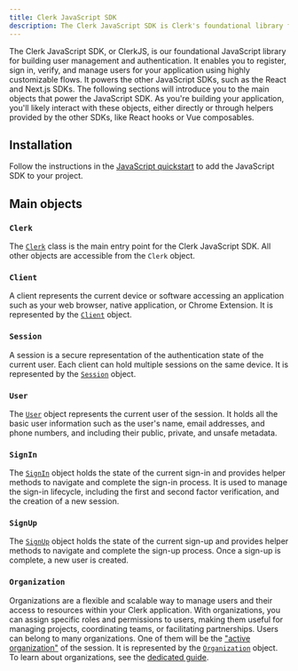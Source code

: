 ```yaml
---
title: Clerk JavaScript SDK
description: The Clerk JavaScript SDK is Clerk's foundational library for building user management and authentication.
---
```


The Clerk JavaScript SDK, or ClerkJS, is our foundational JavaScript library for building user management and authentication. It enables you to register, sign in, verify, and manage users for your application using highly customizable flows. It powers the other JavaScript SDKs, such as the React and Next.js SDKs. The following sections will introduce you to the main objects that power the JavaScript SDK. As you're building your application, you'll likely interact with these objects, either directly or through helpers provided by the other SDKs, like React hooks or Vue composables.

## Installation

Follow the instructions in the [JavaScript quickstart](/docs/quickstarts/javascript) to add the JavaScript SDK to your project.

## Main objects

### `Clerk`

The [`Clerk`](/docs/references/javascript/clerk) class is the main entry point for the Clerk JavaScript SDK. All other objects are accessible from the `Clerk` object.

### `Client`

A client represents the current device or software accessing an application such as your web browser, native application, or Chrome Extension. It is represented by the [`Client`](/docs/references/javascript/client) object.

### `Session`

A session is a secure representation of the authentication state of the current user. Each client can hold multiple sessions on the same device. It is represented by the [`Session`](/docs/references/javascript/session) object.

### `User`

The [`User`](/docs/references/javascript/user) object represents the current user of the session. It holds all the basic user information such as the user's name, email addresses, and phone numbers, and including their public, private, and unsafe metadata.

### `SignIn`

The [`SignIn`](/docs/references/javascript/sign-in) object holds the state of the current sign-in and provides helper methods to navigate and complete the sign-in process. It is used to manage the sign-in lifecycle, including the first and second factor verification, and the creation of a new session.

### `SignUp`

The [`SignUp`](/docs/references/javascript/sign-up) object holds the state of the current sign-up and provides helper methods to navigate and complete the sign-up process. Once a sign-up is complete, a new user is created.

### `Organization`

Organizations are a flexible and scalable way to manage users and their access to resources within your Clerk application. With organizations, you can assign specific roles and permissions to users, making them useful for managing projects, coordinating teams, or facilitating partnerships. Users can belong to many organizations. One of them will be the ["active organization"](/docs/guides/organizations/overview#active-organization) of the session. It is represented by the [`Organization`](/docs/references/javascript/organization) object. To learn about organizations, see the [dedicated guide](/docs/guides/organizations/overview).
